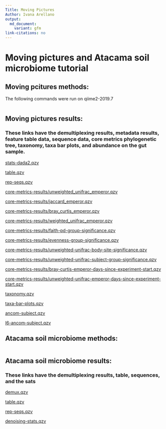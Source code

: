 ```yaml
---
Title: Moving Pictures
Author: Ivana Arellano
output:
  md_document:
    variant: gfm
link-citations: no
---
```

# Moving pictures and Atacama soil microbiome tutorial

## Moving pcitures methods:

The following commands were run on qiime2-2019.7

```R
```

## Moving pictures results:

### These links have the demultiplexing results, metadata results, feature table data, sequence data, core metrics phylogenetic tree, taxonomy, taxa bar plots, and abundance on the gut sample. 


[stats-dada2.qzv](https://view.qiime2.org/visualization/?type=html&src=https%3A%2F%2Fdocs.qiime2.org%2F2019.7%2Fdata%2Ftutorials%2Fmoving-pictures%2Fstats-dada2.qzv)

[table.qzv](https://view.qiime2.org/visualization/?type=html&src=https%3A%2F%2Fdocs.qiime2.org%2F2019.7%2Fdata%2Ftutorials%2Fmoving-pictures%2Ftable.qzv)

[rep-seqs.qzv](https://view.qiime2.org/visualization/?type=html&src=https%3A%2F%2Fdocs.qiime2.org%2F2019.7%2Fdata%2Ftutorials%2Fmoving-pictures%2Frep-seqs.qzv)

[core-metrics-results/unweighted_unifrac_emperor.qzv](https://view.qiime2.org/visualization/?type=html&src=https%3A%2F%2Fdocs.qiime2.org%2F2019.7%2Fdata%2Ftutorials%2Fmoving-pictures%2Fcore-metrics-results%2Funweighted_unifrac_emperor.qzv)

[core-metrics-results/jaccard_emperor.qzv](core-metrics-results/jaccard_emperor.qzv)

[core-metrics-results/bray_curtis_emperor.qzv](https://view.qiime2.org/visualization/?type=html&src=https%3A%2F%2Fdocs.qiime2.org%2F2019.7%2Fdata%2Ftutorials%2Fmoving-pictures%2Fcore-metrics-results%2Fbray_curtis_emperor.qzv)

[core-metrics-results/weighted_unifrac_emperor.qzv](https://view.qiime2.org/visualization/?type=html&src=https%3A%2F%2Fdocs.qiime2.org%2F2019.7%2Fdata%2Ftutorials%2Fmoving-pictures%2Fcore-metrics-results%2Fweighted_unifrac_emperor.qzv)

[core-metrics-results/faith-pd-group-significance.qzv](https://view.qiime2.org/visualization/?type=html&src=https%3A%2F%2Fdocs.qiime2.org%2F2019.7%2Fdata%2Ftutorials%2Fmoving-pictures%2Fcore-metrics-results%2Ffaith-pd-group-significance.qzv)

[core-metrics-results/evenness-group-significance.qzv](https://view.qiime2.org/visualization/?type=html&src=https%3A%2F%2Fdocs.qiime2.org%2F2019.7%2Fdata%2Ftutorials%2Fmoving-pictures%2Fcore-metrics-results%2Fevenness-group-significance.qzv)


[core-metrics-results/unweighted-unifrac-body-site-significance.qzv](https://view.qiime2.org/visualization/?type=html&src=https%3A%2F%2Fdocs.qiime2.org%2F2019.7%2Fdata%2Ftutorials%2Fmoving-pictures%2Fcore-metrics-results%2Funweighted-unifrac-body-site-significance.qzv)

[core-metrics-results/unweighted-unifrac-subject-group-significance.qzv](https://view.qiime2.org/visualization/?type=html&src=https%3A%2F%2Fdocs.qiime2.org%2F2019.7%2Fdata%2Ftutorials%2Fmoving-pictures%2Fcore-metrics-results%2Funweighted-unifrac-subject-group-significance.qzv)

[core-metrics-results/bray-curtis-emperor-days-since-experiment-start.qzv](https://view.qiime2.org/visualization/?type=html&src=https%3A%2F%2Fdocs.qiime2.org%2F2019.7%2Fdata%2Ftutorials%2Fmoving-pictures%2Fcore-metrics-results%2Fbray-curtis-emperor-days-since-experiment-start.qzv)

[core-metrics-results/unweighted-unifrac-emperor-days-since-experiment-start.qzv](https://view.qiime2.org/visualization/?type=html&src=https%3A%2F%2Fdocs.qiime2.org%2F2019.7%2Fdata%2Ftutorials%2Fmoving-pictures%2Fcore-metrics-results%2Funweighted-unifrac-emperor-days-since-experiment-start.qzv)

[taxonomy.qzv](https://view.qiime2.org/visualization/?type=html&src=https%3A%2F%2Fdocs.qiime2.org%2F2019.7%2Fdata%2Ftutorials%2Fmoving-pictures%2Ftaxonomy.qzv)

[taxa-bar-plots.qzv](https://view.qiime2.org/visualization/?type=html&src=https%3A%2F%2Fdocs.qiime2.org%2F2019.7%2Fdata%2Ftutorials%2Fmoving-pictures%2Ftaxa-bar-plots.qzv)

[ancom-subject.qzv](https://view.qiime2.org/visualization/?type=html&src=https%3A%2F%2Fdocs.qiime2.org%2F2019.7%2Fdata%2Ftutorials%2Fmoving-pictures%2Fancom-subject.qzv)

[l6-ancom-subject.qzv](https://view.qiime2.org/visualization/?type=html&src=https%3A%2F%2Fdocs.qiime2.org%2F2019.7%2Fdata%2Ftutorials%2Fmoving-pictures%2Fl6-ancom-subject.qzv)

## Atacama soil microbiome methods:

```R
```

## Atacama soil microbiome results:

### These links have the demultiplexing results, table, sequences, and the sats

[demux.qzv](https://view.qiime2.org/visualization/?type=html&src=https%3A%2F%2Fdocs.qiime2.org%2F2019.7%2Fdata%2Ftutorials%2Fatacama-soils%2Fdemux.qzv)

[table.qzv](https://docs.qiime2.org/2019.7/tutorials/atacama-soils/)

[rep-seqs.qzv](https://view.qiime2.org/visualization/?type=html&src=https%3A%2F%2Fdocs.qiime2.org%2F2019.7%2Fdata%2Ftutorials%2Fatacama-soils%2Frep-seqs.qzv)

[denoising-stats.qzv](https://view.qiime2.org/visualization/?type=html&src=https%3A%2F%2Fdocs.qiime2.org%2F2019.7%2Fdata%2Ftutorials%2Fatacama-soils%2Fdenoising-stats.qzv)

~                                                

